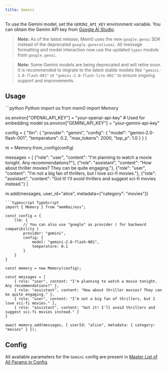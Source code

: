 ```yaml
---
title: Gemini
---
```


 

To use the Gemini model, set the `GEMINI_API_KEY` environment variable. You can obtain the Gemini API key from [Google AI Studio](https://aistudio.google.com/app/apikey).

> **Note:** As of the latest release, Mem0 uses the new `google.genai` SDK instead of the deprecated `google.generativeai`. All message formatting and model interaction now use the updated `types` module from `google.genai`.

> **Note:** Some Gemini models are being deprecated and will retire soon. It is recommended to migrate to the latest stable models like `"gemini-2.0-flash-001"` or `"gemini-2.0-flash-lite-001"` to ensure ongoing support and improvements.

## Usage

<CodeGroup>
```python Python
import os
from mem0 import Memory

os.environ["OPENAI_API_KEY"] = "your-openai-api-key"  # Used for embedding model
os.environ["GEMINI_API_KEY"] = "your-gemini-api-key"

config = {
    "llm": {
        "provider": "gemini",
        "config": {
            "model": "gemini-2.0-flash-001",
            "temperature": 0.2,
            "max_tokens": 2000,
            "top_p": 1.0
        }
    }
}

m = Memory.from_config(config)

messages = [
    {"role": "user", "content": "I'm planning to watch a movie tonight. Any recommendations?"},
    {"role": "assistant", "content": "How about thriller movies? They can be quite engaging."},
    {"role": "user", "content": "I’m not a big fan of thrillers, but I love sci-fi movies."},
    {"role": "assistant", "content": "Got it! I'll avoid thrillers and suggest sci-fi movies instead."}
]

m.add(messages, user_id="alice", metadata={"category": "movies"})

```
```typescript TypeScript
import { Memory } from "mem0ai/oss";

const config = {
    llm: {
        // You can also use "google" as provider ( for backward compatibility )
        provider: "gemini",
        config: {
            model: "gemini-2.0-flash-001",
            temperature: 0.1
        }
    }
}

const memory = new Memory(config);

const messages = [
    { role: "user", content: "I'm planning to watch a movie tonight. Any recommendations?" },
    { role: "assistant", content: "How about thriller movies? They can be quite engaging." },
    { role: "user", content: "I’m not a big fan of thrillers, but I love sci-fi movies." },
    { role: "assistant", content: "Got it! I'll avoid thrillers and suggest sci-fi movies instead." }
]

await memory.add(messages, { userId: "alice", metadata: { category: "movies" } });
```
</CodeGroup>

## Config

All available parameters for the `Gemini` config are present in [Master List of All Params in Config](../config).